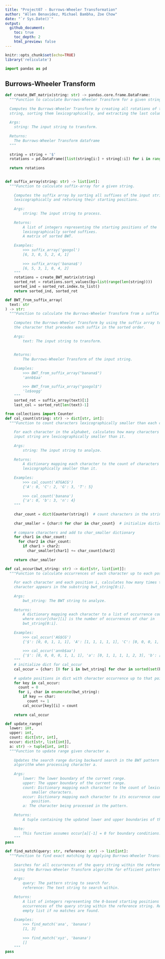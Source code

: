 ```yaml
---
title: "Project07 - Burrows-Wheeler Transformation"
author: "Allen Benavidez, Michael Bambha, Zoe Chow"
date: "`r Sys.Date()`"
output:
  github_document:
    toc: true
    toc_depth: 2
    html_preview: false
--- 
```


```r
knitr::opts_chunk$set(echo=TRUE)
library('reticulate')
```


```python
import pandas as pd
```


## Burrows-Wheeler Transform
```python

def create_BWT_matrix(string: str) -> pandas.core.frame.DataFrame:
  """Function to calculate Burrows-Wheeler Transform for a given string.
  
  Computes the Burrows-Wheeler Transform by creating all rotations of the input
  string, sorting them lexicographically, and extracting the last column.
  
  Args:
    string: The input string to transform.
    
  Returns:
    The Burrows-Wheeler Transform dataframe
  """
      
  string = string + '$'
  rotations = pd.DataFrame([list(string[i:] + string[:i]) for i in range(len(string))])
  
  return rotations
  
```

```python
def suffix_array(string: str) -> list[int]:
  """Function to calculate suffix-array for a given string.
    
    Computes the suffix array by sorting all suffixes of the input string
    lexicographically and returning their starting positions.
    
    Args:
        string: The input string to process.
    
    Returns:
        A list of integers representing the starting positions of the
        lexicographically sorted suffixes.
        A matrix of sorted BWT.
        
    Examples:
        >>> suffix_array('googol')
        [6, 3, 0, 5, 2, 4, 1]
        
        >>> suffix_array('banana$')
        [6, 5, 3, 1, 0, 4, 2]
    """
    rotations = create_BWT_matrix(string)
    sorted_rot = rotations.sort_values(by=list(range(len(string))))
    sorted_ind = sorted_rot.index.to_list()
    return sorted_ind, sorted_rot
```


```python
def BWT_from_suffix_array(
  text: str
) -> str:
  """Function to calculate the Burrows-Wheeler Transform from a suffix array.
    
    Computes the Burrows-Wheeler Transform by using the suffix array to identify
    the character that precedes each suffix in the sorted order.
    
    Args:
        text: The input string to transform.
        
    
    Returns:
        The Burrows-Wheeler Transform of the input string.
        
    Examples:
        >>> BWT_from_suffix_array("banana$")
        'annb$aa'
        
        >>> BWT_from_suffix_array("googol$")
        'lo$oogg'
    """
    sorted_rot = suffix_array(text)[1]
    last_col = sorted_rot[len(text)-1]


```


```python
from collections import Counter
def cal_count(string: str) -> dict[str, int]:
  """Function to count characters lexicographically smaller than each character.
    
    For each character in the alphabet, calculates how many characters in the
    input string are lexicographically smaller than it.
    
    Args:
        string: The input string to analyze.
    
    Returns:
        A dictionary mapping each character to the count of characters
        lexicographically smaller than it.
    
    Examples:
        >>> cal_count('ATGACG')
        {'A': 0, 'C': 2, 'G': 3, 'T': 5}
        
        >>> cal_count('banana')
        {'a': 0, 'b': 3, 'n': 4}
    """
    
    char_count = dict(Counter(string))  # count characters in the string
    
    char_smaller = {char:0 for char in char_count}  # initialize dictionary for lexicographically smaller characters
    
    # compare characters and add to char_smaller dictionary
    for char1 in char_count:
      for char2 in char_count:
        if char1 > char2:
          char_smaller[char1] += char_count[char2]
    
    return char_smaller
```


```python
def cal_occur(bwt_string: str) -> dict[str, list[int]]:
  """Function to calculate occurrences of each character up to each position.
    
    For each character and each position i, calculates how many times the
    character appears in the substring bwt_string[0:i].
    
    Args:
        bwt_string: The BWT string to analyze.
    
    Returns:
        A dictionary mapping each character to a list of occurrence counts,
        where occur[char][i] is the number of occurrences of char in
        bwt_string[0:i].
    
    Examples:
        >>> cal_occur('AG$CG')
        {'$': [0, 0, 1, 1, 1], 'A': [1, 1, 1, 1, 1], 'C': [0, 0, 0, 1, 1], 'G': [0, 1, 1, 1, 2]}
        
        >>> cal_occur('annb$aa')
        {'$': [0, 0, 0, 0, 1, 1, 1], 'a': [0, 1, 1, 1, 1, 2, 3], 'b': [0, 0, 0, 1, 1, 1, 1], 'n': [0, 0, 2, 2, 2, 2, 2]}
    """
    # initialize dict for cal_occur
    cal_occur = {char: [0 for i in bwt_string] for char in sorted(set(bwt_string))}
    
    # update positions in dict with character occurrence up to that point
    for key in cal_occur:
      count = 0
      for i, char in enumerate(bwt_string):
        if key == char:
          count += 1
        cal_occur[key][i] = count
    
    return cal_occur
```


```python
def update_range(
  lower: int, 
  upper: int, 
  count: dict[str, int], 
  occur: dict[str, list[int]], 
  a: str) -> tuple[int, int]:
  """Function to update range given character a.
    
    Updates the search range during backward search in the BWT pattern matching
    algorithm when processing character a.
    
    Args:
        lower: The lower boundary of the current range.
        upper: The upper boundary of the current range.
        count: Dictionary mapping each character to the count of lexicographically
            smaller characters.
        occur: Dictionary mapping each character to its occurrence counts at each
            position.
        a: The character being processed in the pattern.
    
    Returns:
        A tuple containing the updated lower and upper boundaries of the range.
    
    Note:
        This function assumes occur[a][-1] = 0 for boundary conditions.
    """
pass
```


```python
def find_match(query: str, reference: str) -> list[int]:
  """Function to find exact matching by applying Burrows-Wheeler Transform.
    
    Searches for all occurrences of the query string within the reference string
    using the Burrows-Wheeler Transform algorithm for efficient pattern matching.
    
    Args:
        query: The pattern string to search for.
        reference: The text string to search within.
    
    Returns:
        A list of integers representing the 0-based starting positions of all
        occurrences of the query string within the reference string. Returns an
        empty list if no matches are found.
    
    Examples:
        >>> find_match('ana', 'banana')
        [1, 3]
        
        >>> find_match('xyz', 'banana')
        []
    """
pass
```

